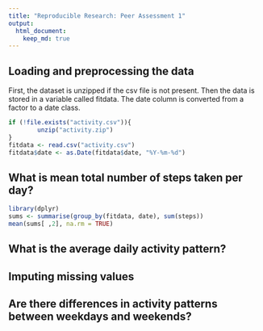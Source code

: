 ```yaml
---
title: "Reproducible Research: Peer Assessment 1"
output: 
  html_document:
    keep_md: true
---
```



## Loading and preprocessing the data

First, the dataset is unzipped if the csv file is not present.  Then the data
is stored in a variable called fitdata.  The date column is converted from a 
factor to a date class.

```r
if (!file.exists("activity.csv")){
        unzip("activity.zip")
}
fitdata <- read.csv("activity.csv")
fitdata$date <- as.Date(fitdata$date, "%Y-%m-%d")
```

## What is mean total number of steps taken per day?

```r
library(dplyr)
sums <- summarise(group_by(fitdata, date), sum(steps))
mean(sums[ ,2], na.rm = TRUE)
```

## What is the average daily activity pattern?



## Imputing missing values



## Are there differences in activity patterns between weekdays and weekends?
